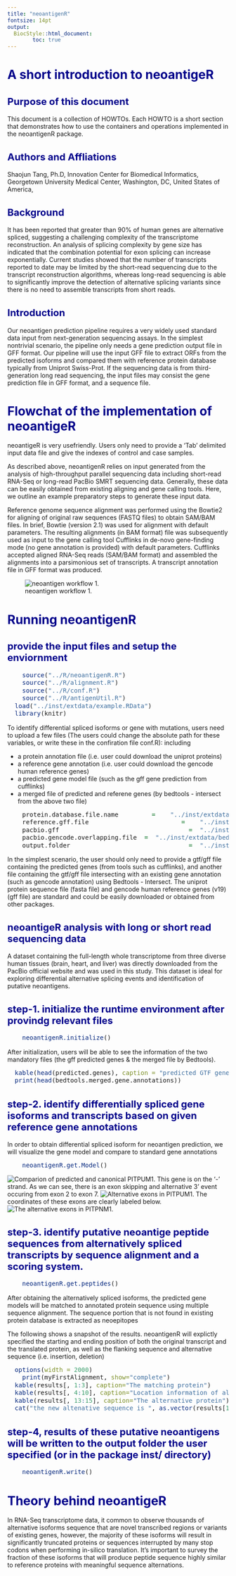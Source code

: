 ```yaml
---
title: "neoantigenR"
fontsize: 14pt
output:
  BiocStyle::html_document:
        toc: true
---
```

<!--
%% \VignetteEngine{knitr::rmarkdown}
%\VignetteIndexEntry{neoantigeR}
-->

<style type="text/css">

body{ /* Normal  */
      font-size: 14px;
  }
td {  /* Table  */
  font-size: 14px;
}
h1.title {
  font-size: 38px;
  color: DarkRed;
}
h1 { /* Header 1 */
  font-size: 28px;
  color: DarkBlue;
}
h2 { /* Header 2 */
    font-size: 22px;
  color: DarkBlue;
}
h3 { /* Header 3 */
  font-size: 18px;
  font-family: "Times New Roman", Times, serif;
  color: DarkBlue;
}
code.r{ /* Code block */
    font-size: 14px;
}
pre { /* Code block - determines code spacing between lines */
    font-size: 14px;
}
</style>



# A short introduction to neoantigeR

## Purpose of this document

This document is a collection of HOWTOs. Each HOWTO is a short section that demonstrates how to use the containers and operations implemented in the neoantigenR package.

## Authors and Affliations

Shaojun Tang, Ph.D, Innovation Center for Biomedical Informatics, Georgetown University Medical Center, Washington, DC, United States of America,

## Background

It has been reported that greater than 90% of human genes are alternative spliced, suggesting a challenging complexity of the transcriptome reconstruction. An analysis of splicing complexity by gene size has indicated that the combination potential for exon splicing can increase exponentially. Current studies showed that the number of transcripts reported to date may be limited by the short-read sequencing due to the transcript reconstruction algorithms, whereas long-read sequencing is able to significantly improve the detection of alternative splicing variants since there is no need to assemble transcripts from short reads. 

## Introduction

Our neoantigen prediction pipeline requires a very widely used standard data input from next-generation sequencing assays. In the simplest nontrivial scenario, the pipeline only needs a gene prediction output file in GFF format. Our pipeline will use the input GFF file to extract ORFs from the predicted isoforms and compared them with reference protein database typically from Uniprot Swiss-Prot. If the sequencing data is from third-generation long read sequencing, the input files may consist the gene prediction file in GFF format, and a sequence file. 


# Flowchat of the implementation of neoantigeR

neoantigeR is very usefriendly. Users only need to provide a 'Tab' delimited input data file and give the indexes of control and case samples.

As described above, neoantigenR relies on input generated from the analysis of high-throughput parallel sequencing data including short-read RNA-Seq or long-read PacBio SMRT sequencing data. Generally, these data can be easily obtained from existing aligning and gene calling tools. Here, we outline an example preparatory steps to generate these input data.

Reference genome sequence alignment was performed using the Bowtie2 for aligning of original raw sequences (FASTQ files) to obtain SAM/BAM files. In brief, Bowtie (version 2.1) was used for alignment with default parameters. The resulting alignments (in BAM format) file was subsequently used as input to the gene calling tool Cufflinks in de-novo gene-finding mode (no gene annotation is provided) with default parameters. Cufflinks accepted aligned RNA-Seq reads (SAM/BAM format) and assembled the alignments into a parsimonious set of transcripts. A transcript annotation file in GFF format was produced. 

![neoantigen workflow 1.](../inst/extdata/flowchart.png)


# Running neoantigenR

## provide the input files and setup the enviornment


```r
	source("../R/neoantigenR.R")
	source("../R/alignment.R")
	source("../R/conf.R")
	source("../R/antigenUtil.R")
  load("../inst/extdata/example.RData")
  library(knitr)
```

To identify differential spliced isoforms or gene with mutations, users need to upload a few files (The users could change the absolute path for these variables, or write these in the confiration file conf.R): including

* a protein annotation file (i.e. user could download the uniprot proteins)
* a reference gene annotation (i.e. user could download the gencode human reference genes)
* a predicted gene model file (such as the gff gene prediction from cufflinks)
* a merged file of predicted and referene genes (by bedtools - intersect from the above two file)


```r

	protein.database.file.name		   =	"../inst/extdata/swissuniprots.fasta"
	reference.gff.file						   =	"../inst/extdata/gencode.v19.annotation.gff3"
	pacbio.gff							         =	"../inst/extdata/model.gff"
	pacbio.gencode.overlapping.file	 =	"../inst/extdata/bedtool.intersect.overlaps.txt"
	output.folder					         	 =	"../inst/extdata/"

```

In the simplest scenario, the user should only need to provide a gtf/gff file containing the predicted genes (from tools such as cufflinks), and another file containing the gtf/gff file intersecting with an existing gene annotation (such as gencode annotation) using Bedtools - Intersect. The uniprot protein sequence file (fasta file) and gencode human reference genes (v19) (gff file) are standard and could be easily downloaded or obtained from other packages.

## neoantigeR analysis with long or short read sequencing data

A dataset containing the full-length whole transcriptome from three diverse human tissues (brain, heart, and liver) was directly downloaded from the PacBio official website and was used in this study. This dataset is ideal for exploring differential alternative splicing events and identification of putative neoantigens.

## step-1. initialize the runtime environment after provindg relevant files

```r

	neoantigenR.initialize()

```

After initialization, users will be able to see the information of the two mandatory files (the gff predicted genes & the merged file by Bedtools).


```r
  kable(head(predicted.genes), caption = "predicted GTF gene models")
  print(head(bedtools.merged.gene.annotations))
```

## step-2. identify differentially spliced gene isoforms and transcripts based on given reference gene annotations

In order to obtain differential spliced isoform for neoantigen prediction, we will visualize the gene model and compare to standard gene annotations

```r

	neoantigenR.get.Model()

```

![Comparion of predicted and canonical PITPUM1.](../inst/extdata/PITPNM1.isoform.png)
This gene is on the '-' strand. As we can see, there is an exon skipping and alternative 3' event occuring from exon 2 to exon 7. 
![Alternative exons in PITPUM1.](../inst/extdata/PITPNM1_Exons_Cartoon.png)
The coordinates of these exons are clearly labeled below.
![The alternative exons in PITPNM1.](../inst/extdata/PITPNM1_Exons.png)


## step-3. identify putative neoantige peptide sequences from alternatively spliced transcripts by sequence alignment and a scoring system.


```r

	neoantigenR.get.peptides()

```

After obtaining the alternatively spliced isoforms, the predicted gene models will be matched to annotated protein sequence using multiple sequence alignment. The sequence portion that is not found in existing protein database is extracted as neoepitopes 

The following shows a snapshot of the results. neoantigenR will explictly specified the starting and ending position of both the original transcript and the translated protein, as well as the flanking sequence and alternative sequence (i.e. insertion, deletion)

```r
  options(width = 2000)
	print(myFirstAlignment, show="complete")
  kable(results[, 1:3], caption="The matching protein")
  kable(results[, 4:10], caption="Location information of alternative sequence")
  kable(results[, 13:15], caption="The alternative protein")
  cat("the new altenative sequence is ", as.vector(results[1, 11]), "\n")

```


## step-4, results of these putative neoantigens will be written to the output folder the user specified (or in the package inst/ directory)

```r
	neoantigenR.write()

```



# Theory behind neoantigeR

In RNA-Seq transcriptome data, it common to observe thousands of alternative isoforms sequence that are novel transcribed regions or variants of existing genes, however, the majority of these isoforms will result in significantly truncated proteins or sequences interrupted by many stop codons when performing in-silico translation. It’s important to survey the fraction of these isoforms that will produce peptide sequence highly similar to reference proteins with meaningful sequence alternations.
